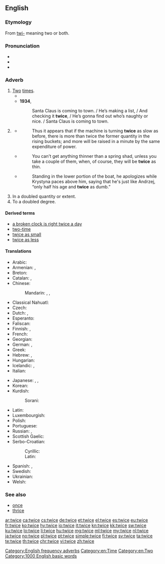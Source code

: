 ==English==
{{number box|en|2}}
===Etymology===
From [[twi-]] meaning two or both.

===Pronunciation===
* {{IPA|/twaɪs/|lang=en}}
* {{audio|en-us-twice.ogg|Audio (US)|lang=en}}
* {{rhymes|aɪs|lang=en}}

===Adverb===
{{en-adv|-}}

# [[two|Two]] [[time]]s.
#* {{quote-book|year=1898|author={{w|Winston Churchill (novelist)|Winston Churchill}}
|title={{w|The Celebrity}}|chapter=5
|passage=He could not be induced to remain permanently at Mohair because Miss Trevor was at Asquith, but he appropriated a Hempstead cart from the Mohair stables and made the trip sometimes '''twice''' in a day.}}
#* '''1934''', {{w|Santa Claus Is Coming to Town}}
#*: Santa Claus is coming to town.&nbsp;/ He’s making a list,&nbsp;/ And checking it '''twice''',&nbsp;/ He’s gonna find out who’s naughty or nice.&nbsp;/ Santa Claus is coming to town.
# {{context|nonstandard|proscribed|lang=en}} {{non-gloss definition|[[half|Half]], used in phrases like [[twice as less]] (meaning "half as much").}}
#* {{quote-book|year=1826|author=John Nicholson|publisher=H.C. Carey & I. Lea
|title=The Operative Mechanic, and British Machinist: Being a Practical Display of the Manufactories and Mechanical Arts of the United Kingdom|volume=1
|pageurl=http://books.google.com/books?id=TJUAAAAAMAAJ&dq=%22twice%20as%20slow%22&pg=PA78#v=onepage&q=%22twice%20as%20slow%22&f=false
|page=78}}
#*: Thus it appears that if the machine is turning '''twice''' as slow as before, there is more than twice the former quantity in the rising buckets; and more will be raised in a minute by the same expenditure of power.
#* {{quote-book|title=Domesticated Trout: How to Breed and Grow Them|year=1896|edition=fourth
|page=304|author=Livingston Stone
|pageurl=http://books.google.com/books?id=IPg-AAAAYAAJ&dq=inauthor%3A%22Livingston%20Stone%22&pg=PA304#v=onepage&q=%22thin%20as%20a%20shad%22&f=false}}
#*: You can't get anything thinner than a spring shad, unless you take a couple of them, when, of course, they will be '''twice''' as thin.
#* {{quote-book|year=2010|title=Roman Polanski: A Life in Exile|first=Julia|last=Ain-krupa|publisher=ABC-CLIO|page=31
|pageurl=http://books.google.com/books?id=2Oeo0DmdphwC&lpg=PA31&dq=%22twice%20as%20dumb%22&pg=PA31#v=onepage&q=%22twice%20as%20dumb%22&f=false}}
#*: Standing in the lower portion of the boat, he apologizes while Krystyna paces above him, saying that he's just like Andrzej, “only half his age and '''twice''' as dumb.”
# In a doubled quantity or extent.
# To a doubled degree.

====Derived terms====
* [[a broken clock is right twice a day]]
* [[two-time]]
* [[twice as small]]
* [[twice as less]]

====Translations====
{{trans-top-also|two times|two|time|alt2=times}}
* Arabic: {{t+|ar|مرتين|tr=maratáyn}}
* Armenian: {{t+|hy|երկու անգամ}}, {{t|hy|երկիցս}}
* Breton: {{t+|br|div wech}}
* Catalan: {{t+|ca|dos cops}}, {{t|ca|dues vegades}}
* Chinese:
*: Mandarin: {{t+|cmn|兩次|sc=Hani}}, {{t|cmn|两次|tr=liǎng cì|sc=Hani}}, {{t|cmn|两倍|tr=liǎng bèi|sc=Hani}}
* Classical Nahuatl: {{t|nci|ōppa}}
* Czech: {{t+|cs|dvakrát}}
* Dutch: {{t+|nl|twee keer}}, {{t+|nl|tweemaal}}
* Esperanto: {{t+|eo|dufoje}}
* Faliscan: {{t+|xfa|pis|sc=Ital}}
* Finnish: {{t+|fi|kaksi kertaa}}, {{t+|fi|kahdesti}}
* French: {{t+|fr|deux fois}}
* Georgian: {{t+|ka|ორჯერ}}
* German: {{t+|de|zweimal}}, {{t+|de|doppelt}}
* Greek: {{t+|el|δις}}
* Hebrew: {{t+|he|פעמיים|alt=פעמיים \ פַּעֲמַיִם|tr=pa'amáyim}}, {{t|he|פעם|alt=שְׁתֵּי פְּעָמִים|tr=sh'téi p'amím}}
* Hungarian: {{t+|hu|kétszer}}
* Icelandic: {{t+|is|tvisvar}}, {{t+|is|tvívegis}}
* Italian: {{t+|it|due volte}}
{{trans-mid}}
* Japanese: {{t+|ja|二度|tr=にど, nido}}, {{t|ja|二回|tr=にかい, nikai}} {{qualifier|for frequency}}, {{t|ja|二倍|tr=にばい, nibai}} {{qualifier|for scale ratio}}
* Korean: {{t+|ko|두번|sc=Hang}}
* Kurdish:
*: Sorani: {{t+|ku|دووجار}}
* Latin: {{t+|la|bis}}
* Luxembourgish: {{t+|lb|zweemol}}
* Polish: {{t+|pl|dwukrotnie}}
* Portuguese: {{t+|pt|[[duas]] [[vezes]]}}
* Russian: {{t+|ru|дважды|tr=dváždy}}, {{t|ru|два раза|tr=dva ráza}}
* Scottish Gaelic: {{t+|gd|dà uair}}
* Serbo-Croatian:
*: Cyrillic: {{t+|sh|два́пут|sc=Cyrl}}
*: Latin: {{t+|sh|dváput}}
* Spanish: {{t+|es|dos veces}}, {{t|es|doblemente}}
* Swedish: {{t+|sv|två gånger}}
* Ukrainian: {{t+|uk|двічі|tr=dvichi|sc=Cyrl}}
* Welsh: {{t+|cy|dwywaith}}
{{trans-bottom}}

===See also===
* [[once]]
* [[thrice]]

[[Category:English frequency adverbs]]
[[Category:en:Time]]
[[Category:en:Two]]

[[Category:1000 English basic words]]
[[ar:twice]]
[[ca:twice]]
[[cs:twice]]
[[de:twice]]
[[et:twice]]
[[el:twice]]
[[es:twice]]
[[eu:twice]]
[[fr:twice]]
[[ko:twice]]
[[hy:twice]]
[[io:twice]]
[[it:twice]]
[[kn:twice]]
[[kk:twice]]
[[sw:twice]]
[[ku:twice]]
[[lo:twice]]
[[li:twice]]
[[hu:twice]]
[[mg:twice]]
[[ml:twice]]
[[my:twice]]
[[nl:twice]]
[[ja:twice]]
[[no:twice]]
[[pl:twice]]
[[pt:twice]]
[[simple:twice]]
[[fi:twice]]
[[sv:twice]]
[[ta:twice]]
[[te:twice]]
[[th:twice]]
[[chr:twice]]
[[vi:twice]]
[[zh:twice]]